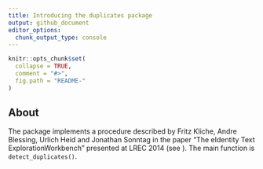 ```yaml
---
title: Introducing the duplicates package
output: github_document
editor_options: 
  chunk_output_type: console
---
```


<!-- README.md is generated from README.Rmd. Please edit that file -->

```r
knitr::opts_chunk$set(
  collapse = TRUE,
  comment = "#>",
  fig.path = "README-"
)
```


## About 

The package implements a procedure described by Fritz Kliche, Andre Blessing,
Urlich Heid and Jonathan Sonntag in the paper "The eIdentity Text
ExplorationWorkbench" presented at LREC 2014
(see \url{http://www.lrec-conf.org/proceedings/lrec2014/pdf/332_Paper.pdf}).
The main function is `detect_duplicates()`.


